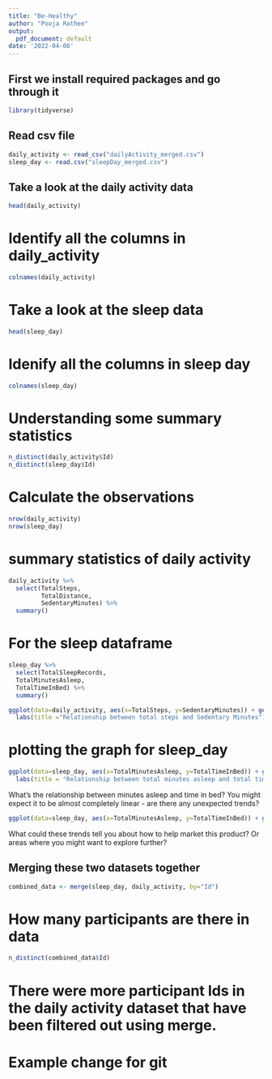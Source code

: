 ```yaml
---
title: "Be-Healthy"
author: "Pooja Rathee"
output:
  pdf_document: default
date: '2022-04-08'
---
```

## First we install required packages and go through it
```r
library(tidyverse)
```

## Read csv file
```r
daily_activity <- read_csv("dailyActivity_merged.csv")
sleep_day <- read.csv("sleepDay_merged.csv")
```

## Take a look at the daily activity data
```r
head(daily_activity)
```

# Identify all the columns in daily_activity
```r
colnames(daily_activity)
```
# Take a look at the sleep data
```r
head(sleep_day)
```

# Idenify all the columns in sleep day
```r
colnames(sleep_day)
```
# Understanding some summary statistics
```r
n_distinct(daily_activity$Id)
n_distinct(sleep_day$Id)

```
# Calculate the observations 
```r
nrow(daily_activity)
nrow(sleep_day)
```
# summary statistics of daily activity
```r
daily_activity %>%  
  select(TotalSteps,
         TotalDistance,
         SedentaryMinutes) %>%
  summary()
```
# For the sleep dataframe
```r
sleep_day %>%  
  select(TotalSleepRecords,
  TotalMinutesAsleep,
  TotalTimeInBed) %>%
  summary()
```
```r
ggplot(data=daily_activity, aes(x=TotalSteps, y=SedentaryMinutes)) + geom_point()+
  labs(title ="Relationship between total steps and Sedentary Minutes")
```
# plotting the graph for sleep_day
```r
ggplot(data=sleep_day, aes(x=TotalMinutesAsleep, y=TotalTimeInBed)) + geom_point() +
  labs(title = "Relationship between total minutes asleep and total time in bed")
```
What's the relationship between minutes asleep and time in bed? You might expect it to be almost completely linear - are there any unexpected trends?

```r
ggplot(data=sleep_day, aes(x=TotalMinutesAsleep, y=TotalTimeInBed)) + geom_point()
```

What could these trends tell you about how to help market this product? Or areas where you might want to explore further?

## Merging these two datasets together

```r
combined_data <- merge(sleep_day, daily_activity, by="Id")
```

# How many participants are there in data
```r
n_distinct(combined_data$Id)
```


# There were more participant Ids in the daily activity dataset that have been filtered out using merge.


# Example change for git
